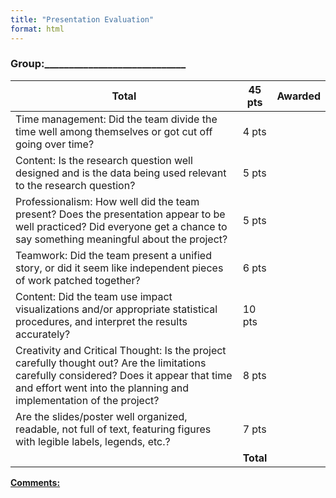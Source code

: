 ```yaml
---
title: "Presentation Evaluation"
format: html
---
```


### Group:\_\_\_\_\_\_\_\_\_\_\_\_\_\_\_\_\_\_\_\_\_\_\_\_\_\_\_\_\_

| Total                                                                                                                                                                                                          | 45 pts    | Awarded |
|----------------------------------------------------------------------------------------------------------------------------------------------------------------------------------------------------------------|-----------|---------|
| Time management: Did the team divide the time well among themselves or got cut off going over time?                                                                                                            | 4 pts     |         |
| Content: Is the research question well designed and is the data being used relevant to the research question?                                                                                                  | 5 pts     |         |
| Professionalism: How well did the team present? Does the presentation appear to be well practiced? Did everyone get a chance to say something meaningful about the project?                                    | 5 pts     |         |
| Teamwork: Did the team present a unified story, or did it seem like independent pieces of work patched together?                                                                                               | 6 pts     |         |
| Content: Did the team use impact visualizations and/or appropriate statistical procedures, and interpret the results accurately?                                                                               | 10 pts    |         |
| Creativity and Critical Thought: Is the project carefully thought out? Are the limitations carefully considered? Does it appear that time and effort went into the planning and implementation of the project? | 8 pts     |         |
| Are the slides/poster well organized, readable, not full of text, featuring figures with legible labels, legends, etc.?                                                                                        | 7 pts     |         |
|                                                                                                                                                                                                                | **Total** |         |

[**Comments:**]{.underline}
